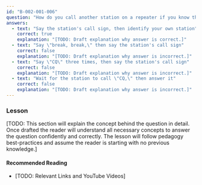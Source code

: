 ```yaml
---
id: "B-002-001-006"
question: "How do you call another station on a repeater if you know the station's call sign?"
answers:
  - text: "Say the station's call sign, then identify your own station"
    correct: true
    explanation: "[TODO: Draft explanation why answer is correct.]"
  - text: "Say \"break, break,\" then say the station's call sign"
    correct: false
    explanation: "[TODO: Draft explanation why answer is incorrect.]"
  - text: "Say \"CQ\" three times, then say the station's call sign"
    correct: false
    explanation: "[TODO: Draft explanation why answer is incorrect.]"
  - text: "Wait for the station to call \"CQ,\" then answer it"
    correct: false
    explanation: "[TODO: Draft explanation why answer is incorrect.]"
---
```


### Lesson

[TODO: This section will explain the concept behind the question in detail. Once drafted the reader will understand all necessary concepts to answer the question confidently and correctly. The lesson will follow pedagogy best-practices and assume the reader is starting with no previous knowledge.]

#### Recommended Reading

- [TODO: Relevant Links and YouTube Videos]
